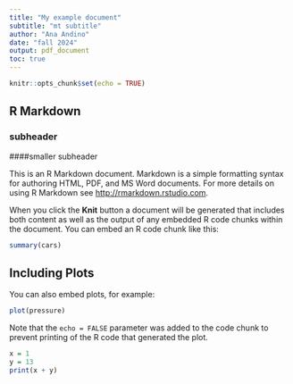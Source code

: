 ```yaml
---
title: "My example document"
subtitle: "mt subtitle"
author: "Ana Andino"
date: "fall 2024"
output: pdf_document
toc: true
---
```


```r
knitr::opts_chunk$set(echo = TRUE)
```

## R Markdown

### subheader

####smaller subheader

This is an R Markdown document. Markdown is a simple formatting syntax for authoring HTML, PDF, and MS Word documents. For more details on using R Markdown see <http://rmarkdown.rstudio.com>.

When you click the **Knit** button a document will be generated that includes both content as well as the output of any embedded R code chunks within the document. You can embed an R code chunk like this:

```r
summary(cars)
```

## Including Plots

You can also embed plots, for example:

```r
plot(pressure)
```

Note that the `echo = FALSE` parameter was added to the code chunk to prevent printing of the R code that generated the plot.

```r
x = 1
y = 13
print(x + y)
```
